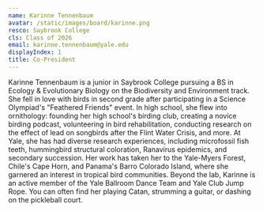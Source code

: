 ```yaml
---
name: Karinne Tennenbaum
avatar: /static/images/board/karinne.png
resco: Saybrook College
cls: Class of 2026
email: karinne.tennenbaum@yale.edu
displayIndex: 1
title: Co-President
---
```


Karinne Tennenbaum is a junior in Saybrook College pursuing a BS in Ecology & Evolutionary Biology on the Biodiversity and Environment track. She fell in love with birds in second grade after participating in a Science Olympiad's "Feathered Friends" event. In high school, she flew into ornithology: founding her high school's birding club, creating a novice birding podcast, volunteering in bird rehabilitation, conducting research on the effect of lead on songbirds after the Flint Water Crisis, and more. At Yale, she has had diverse research experiences, including microfossil fish teeth, hummingbird structural coloration, Ranavirus epidemics, and secondary succession. Her work has taken her to the Yale-Myers Forest, Chile's Cape Horn, and Panama's Barro Colorado Island, where she garnered an interest in tropical bird communities. Beyond the lab, Karinne is an active member of the Yale Ballroom Dance Team and Yale Club Jump Rope. You can often find her playing Catan, strumming a guitar, or dashing on the pickleball court.